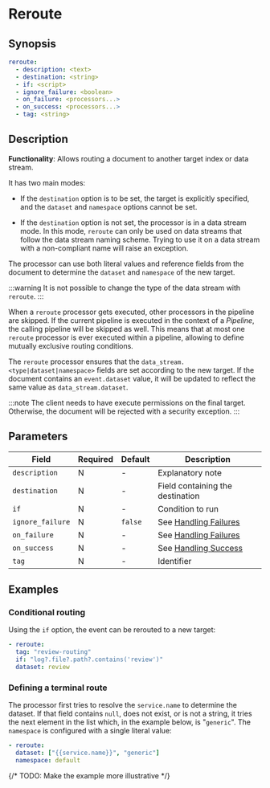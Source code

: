 # Reroute

## Synopsis

```yaml
reroute:
  - description: <text>
  - destination: <string>
  - if: <script>
  - ignore_failure: <boolean>
  - on_failure: <processors...>
  - on_success: <processors...>
  - tag: <string>
```

## Description

**Functionality**: Allows routing a document to another target index or data stream.

It has two main modes:

* If the `destination` option is to be set, the target is explicitly specified, and the `dataset` and `namespace` options cannot be set.

* If the `destination` option is not set, the processor is in a data stream mode. In this mode, `reroute` can only be used on data streams that follow the data stream naming scheme. Trying to use it on a data stream with a non-compliant name will raise an exception.

The processor can use both literal values and reference fields from the document to determine the `dataset` and `namespace` of the new target.

:::warning
It is not possible to change the type of the data stream with `reroute`.
:::

When a `reroute` processor gets executed, other processors in the pipeline are skipped. If the current pipeline is executed in the context of a _Pipeline_, the calling pipeline will be skipped as well. This means that at most one `reroute` processor is ever executed within a pipeline, allowing to define mutually exclusive routing conditions.

The `reroute` processor ensures that the `data_stream.<type|dataset|namespace>` fields are set according to the new target. If the document contains an `event.dataset` value, it will be updated to reflect the same value as `data_stream.dataset`.

:::note
The client needs to have execute permissions on the final target. Otherwise, the document will be rejected with a security exception.
:::

## Parameters

|Field|Required|Default|Description|
|---|---|---|---|
|`description`|N|-|Explanatory note|
|`destination`|N|-|Field containing the destination|
|`if`|N|-|Condition to run|
|`ignore_failure`|N|`false`|See [Handling Failures](../handling-failures.mdx)|
|`on_failure`|N|-|See [Handling Failures](../handling-failures.mdx)|
|`on_success`|N|-|See [Handling Success](../handling-success.mdx)|
|`tag`|N|-|Identifier|

## Examples

### Conditional routing

Using the `if` option, the event can be rerouted to a new target:

```yaml
- reroute:
  tag: "review-routing"
  if: "log?.file?.path?.contains('review')"
  dataset: review
```

### Defining a terminal route

The processor first tries to resolve the `service.name` to determine the dataset. If that field contains `null`, does not exist, or is not a string, it tries the next element in the list which, in the example below, is "`generic`". The `namespace` is configured with a single literal value:

```yaml
- reroute:
  dataset: ["{{service.name}}", "generic"]
  namespace: default
```

{/* TODO: Make the example more illustrative */}
